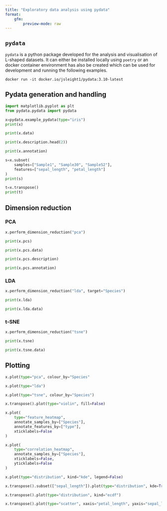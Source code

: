 ```yaml
---
title: "Exploratory data analysis using pydata"
format: 
    gfm:
        preview-mode: raw
---
```


## `pydata`

`pydata` is a python package developed for the analysis and visualisation of 
L-shaped datasets. It can either be installed locally using `poetry` or an 
docker container environment has also be created which can be used for 
development and running the following examples.

`docker run -it docker.io/jsleight1/pydata:3.10-latest`

## Pydata generation and handling

```python
import matplotlib.pyplot as plt
from pydata.pydata import pydata

x=pydata.example_pydata(type="iris")
print(x)
```

```python
print(x.data)
```

```python
print(x.description.head(2))
```

```python
print(x.annotation)
```

```python
s=x.subset(
    samples=["Sample1", "Sample30", "Sample52"], 
    features=["sepal_length", "petal_length"]
)
print(s)
```

```python
t=x.transpose()
print(t)
```

## Dimension reduction

### PCA
```python
x.perform_dimension_reduction("pca")

print(x.pcs)
```

```python
print(x.pcs.data)
```

```python
print(x.pcs.description)
```

```python
print(x.pcs.annotation)
```

### LDA
```python
x.perform_dimension_reduction("lda", target="Species")
```

```python
print(x.lda)
```

```python
print(x.lda.data)
```

### t-SNE
```python
x.perform_dimension_reduction("tsne")
```

```python
print(x.tsne)
```

```python
print(x.tsne.data)
```

## Plotting

```python
x.plot(type="pca", colour_by="Species"
```

```python
x.plot(type="lda")
```

```python
x.plot(type="tsne", colour_by="Species")
```

```python
x.transpose().plot(type="violin", fill=False)
```

```python
x.plot(
    type="feature_heatmap", 
    annotate_samples_by=["Species"], 
    annotate_features_by=["type"], 
    xticklabels=False
)
```

```python
x.plot(
    type="correlation_heatmap", 
    annotate_samples_by=["Species"], 
    xticklabels=False,
    yticklabels=False
)
```

```python
x.plot(type="distribution", kind="kde", legend=False)
```

```python
x.transpose().subset(["sepal_length"]).plot(type="distribution", kde=True)
```

```python
x.transpose().plot(type="distribution", kind="ecdf")
```

```python
x.transpose().plot(type="scatter", xaxis="petal_length", yaxis="sepal_length")
```
